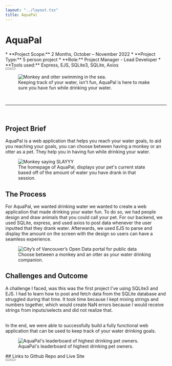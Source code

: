 ```yaml
---
layout: "../layout.tsx"
title: AquaPal
---
```


# AquaPal
<div class="grid grid-cols-1 md:grid-cols-2 gap-5 animate-fadeInDown">
<div >
* **Project Scope:** 2 Months, October – November 2022
* **Project Type:** 5 person project
* **Role:** Project Manager - Lead Developer
* **Tools used:** Express, EJS, SQLite3, SQLite, Axios
<div class="flex justify-evenly flex-col gap-5 md:flex-row md:gap-4">
   <Button text="Github Repo" url="https://github.com/Pho86/WaterTracker"/>
   <Button text="Live Site" url="https://aquapal.onrender.com/"/>
</div>
</div>
<figure class="mt-0">
<img src="/aquapal/AquaPal.png" class="w-full h-full" alt="Monkey and otter swimming in the sea."/>
  <figcaption>
    Keeping track of your water, isn't fun, AquaPal is here to make sure you have fun while drinking your water.
  </figcaption>
</figure>
</div>
<br/>
<hr/>
<br/>

## Project Brief
AquaPal is a web application that helps you reach your water goals, to aid you reaching your goals, you can choose between having a monkey or an otter as a pet. They help you in having fun while drinking your water. 
<div class="flex flex-col md:flex-row gap-2 animate-fadeInLeft">
<figure>
<img src="/aquapal/waterTracker.png" alt="Monkey saying SLAYYY"/>
  <figcaption>
    The homepage of AquaPal, displays your pet's current state based off of the amount of water you have drank in that session.
  </figcaption>
</figure>
</div>


## The Process
For AquaPal, we wanted drinking water we wanted to create a web application that made drinking your water fun. To do so, we had people design and draw animals that you could call your pet. For our backend, we used SQLite, express, and used axios to post data whenever the user inputted that they drank water. Afterwards, we used EJS to parse and display the amount on the screen with the design so users can have a seamless experience. 
<div class="flex flex-col justify-center md:flex-row animate-fadeInRight">
<figure>
<img src="/aquapal/Choose.png" alt="City’s of Vancouver’s Open Data portal for public data"/>
  <figcaption>
    Choose between a monkey and an otter as your water drinking companion.
  </figcaption>
</figure>
</div>

## Challenges and Outcome
A challenge I faced, was this was the first project I've using SQLite3 and EJS. I had to learn how to post and fetch data from the SQLite database and struggled during that time. It took time because I kept mixing strings and numbers together, which would create NaN errors because I would receive strings from inputs/selects and did not realize that. 

<br/>
In the end, we were able to successfully build a fully functional web application that can be used to keep track of your water drinking goals.
<div class="flex flex-col md:flex-row gap-2 animate-fadeInDown">
<figure>
<img src="/aquapal/leaderboard.png" alt="AquaPal's leaderboard of highest drinking pet owners."/>
  <figcaption>
    AquaPal's leaderboard of highest drinking pet owners.
  </figcaption>
</figure>
</div>

<div class="flex flex-col items-center mt-2">
## Links to Github Repo and Live Site
<div class="flex justify-evenly w-full flex-col gap-5 md:flex-row md:gap-4 mt-2">
<Button text="Github Repo" url="https://github.com/Pho86/WaterTracker"/>
<Button text="Live Site" url="https://aquapal.onrender.com/"/>
</div>
</div>